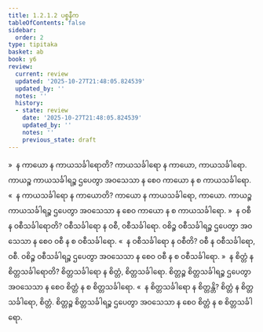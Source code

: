 ```yaml
---
title: 1.2.1.2 ပစ္စနီက
tableOfContents: false
sidebar:
  order: 2
type: tipitaka
basket: ab
book: y6
review:
  current: review
  updated: '2025-10-27T21:48:05.824539'
  updated_by: ''
  notes: ''
  history:
  - state: review
    date: '2025-10-27T21:48:05.824539'
    updated_by: ''
    notes: ''
    previous_state: draft
---
```



<ReviewStatus review={frontmatter.review} showDetails={true} />

<HypothesisAnnotation frontmatter={frontmatter} />

<DynamicBreadcrumb />

<Division number="9" book="y6" e="ch" v="34" p="3">

<Paragraph number="58" book="y6">
»  န ကာယော န ကာယသင်္ခါရောတိ?
</Paragraph>

<Paragraph number="59" book="y6">
ကာယသင်္ခါရော န ကာယော, ကာယသင်္ခါရော. ကာယဉ္စ ကာယသင်္ခါရဉ္စ ဌပေတွာ အဝသေသာ န စေဝ ကာယော န စ ကာယသင်္ခါရော.
</Paragraph>

<Paragraph number="60" book="y6">
«  န ကာယသင်္ခါရော န ကာယောတိ?
</Paragraph>

<Paragraph number="61" book="y6">
ကာယော န ကာယသင်္ခါရော, ကာယော. ကာယဉ္စ ကာယသင်္ခါရဉ္စ ဌပေတွာ အဝသေသာ န စေဝ ကာယော န စ ကာယသင်္ခါရော.
</Paragraph>

<Paragraph number="62" book="y6">
»  န ဝစီ န ဝစီသင်္ခါရောတိ?
</Paragraph>

<Paragraph number="63" book="y6">
ဝစီသင်္ခါရော န ဝစီ, ဝစီသင်္ခါရော. ဝစိဉ္စ ဝစီသင်္ခါရဉ္စ ဌပေတွာ အဝသေသာ န စေဝ ဝစီ န စ ဝစီသင်္ခါရော.
</Paragraph>

<Paragraph number="64" book="y6">
«  န ဝစီသင်္ခါရော န ဝစီတိ?
</Paragraph>

<Paragraph number="65" book="y6">
ဝစီ န ဝစီသင်္ခါရော, ဝစီ. ဝစိဉ္စ ဝစီသင်္ခါရဉ္စ ဌပေတွာ အဝသေသာ န စေဝ ဝစီ န စ ဝစီသင်္ခါရော.
</Paragraph>

<Paragraph number="66" book="y6">
»  န စိတ္တံ န စိတ္တသင်္ခါရောတိ?
</Paragraph>

<Paragraph number="67" book="y6">
စိတ္တသင်္ခါရော န စိတ္တံ, စိတ္တသင်္ခါရော. စိတ္တဉ္စ စိတ္တသင်္ခါရဉ္စ ဌပေတွာ အဝသေသာ န စေဝ စိတ္တံ န စ စိတ္တသင်္ခါရော.
</Paragraph>

<Paragraph number="68" book="y6">
«  န စိတ္တသင်္ခါရော န စိတ္တန္တိ?
</Paragraph>

<Paragraph number="69" book="y6">
စိတ္တံ န စိတ္တသင်္ခါရော, စိတ္တံ. စိတ္တဉ္စ စိတ္တသင်္ခါရဉ္စ ဌပေတွာ အဝသေသာ န စေဝ စိတ္တံ န စ စိတ္တသင်္ခါရော.
</Paragraph>
</Division>